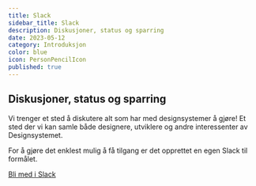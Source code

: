 ```yaml
---
title: Slack
sidebar_title: Slack
description: Diskusjoner, status og sparring
date: 2023-05-12
category: Introduksjon
color: blue
icon: PersonPencilIcon
published: true
---
```


## Diskusjoner, status og sparring

Vi trenger et sted å diskutere alt som har med designsystemer å gjøre! Et sted der vi kan samle både designere, utviklere og andre interessenter av Designsystemet.

For å gjøre det enklest mulig å få tilgang er det opprettet en egen Slack til formålet.

[Bli med i Slack](https://designsystemet.no/slack)

